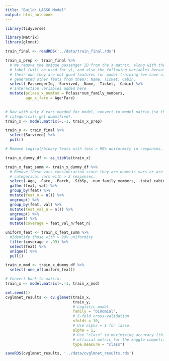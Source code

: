 ```yaml
---
title: "Build: LASSO Model"
output: html_notebook
---
```


```r

library(tidyverse)

library(Matrix)
library(glmnet)

```

```r
train_final <- readRDS('../data/train_final.rds')
```

```r

train_x_prep <- train_final %>%
  # We remove the unique passenger ID from the X matrix, along with the Survived
  # label (will be used for y), and also the following variables because on
  # their own they are not good features for model training (we have already
  # generated other feats from them): Name, Ticket, Cabin.
  select(-PassengerId, -Survived, -Name, -Ticket, -Cabin) %>% 
  # Interaction variables added here
  mutate(pclass_x_numfam = Pclass*num_family_members,
         age_x_fare = Age*Fare)
  

# Now with only X vars needed for model, convert to model matrix (so that
# categoricals get dummified).
train_x <- model.matrix(~.-1, train_x_prep)

train_y <- train_final %>% 
  select(Survived) %>% 
  pull()

```

```r

# Remove logical/binary feats with less > 99% uniformity in responses.

train_x_dummy_df <- as_tibble(train_x)

train_x_feat_summ <- train_x_dummy_df %>% 
  # Remove these vars consideration since they are numeric vars or are
  # categorical vars with > 2 responses.
  select(-Age, -Fare, -Parch, -SibSp, -num_family_members, -total_cabins, -pclass_x_numfam, -age_x_fare, -married_femaleYes, -married_femaleNotApplicable, -adultYes, -adultUNKNOWN) %>% 
  gather(feat, val) %>% 
  group_by(feat) %>% 
  mutate(feat_n = n()) %>% 
  ungroup() %>% 
  group_by(feat, val) %>% 
  mutate(feat_val_n = n()) %>% 
  ungroup() %>% 
  unique() %>% 
  mutate(coverage = feat_val_n/feat_n)

uniform_feat <- train_x_feat_summ %>% 
  #Identify those with > 99% uniformity
  filter(coverage > .99) %>% 
  select(feat) %>% 
  unique() %>% 
  pull()

train_x_mod <- train_x_dummy_df %>% 
  select(-one_of(uniform_feat))

# Convert back to matrix.
train_x <- model.matrix(~.-1, train_x_mod)

```


```r

set.seed(1)
cvglmnet_results <- cv.glmnet(train_x,
                              train_y,
                              # Logistic model
                              family = "binomial",
                              # 5-fold cross-validation
                              nfolds = 10,
                              # Use alpha = 1 for lasso.
                              alpha = 1,
                              # Use "class" in maximizing accuracy (this is the
                              # official metric for the kaggle competition).
                              type.measure = "class")

```

```r

saveRDS(cvglmnet_results, '../data/cvglmnet_results.rds')

```

